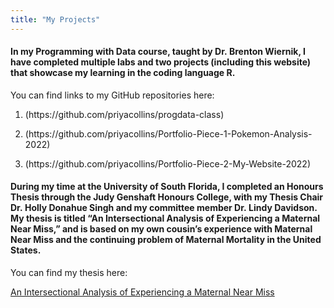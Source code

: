 ```yaml
---
title: "My Projects"
---
```


#### In my Programming with Data course, taught by Dr. Brenton Wiernik, I have completed multiple labs and two projects (including this website) that showcase my learning in the coding language R. 

You can find links to my GitHub repositories here:

1. (https://github.com/priyacollins/progdata-class)

2. (https://github.com/priyacollins/Portfolio-Piece-1-Pokemon-Analysis-2022)

3. (https://github.com/priyacollins/Portfolio-Piece-2-My-Website-2022)


#### During my time at the University of South Florida, I completed an Honours Thesis through the Judy Genshaft Honours College, with my Thesis Chair Dr. Holly Donahue Singh and my committee member Dr. Lindy Davidson. My thesis is titled "An Intersectional Analysis of Experiencing a Maternal Near Miss," and is based on my own cousin's experience with Maternal Near Miss and the continuing problem of Maternal Mortality in the United States.

You can find my thesis here:

<a href=".\Thesis II Report Final Priya SC.pdf" alt="some text"  width="4200" height="4200" >An Intersectional Analysis of Experiencing a Maternal Near Miss</a>
<!-- My lovely boyfriend figured out this code in html to help me embed a link to my Thesis. I initially tried a \insertpdf command which was unsuccessful. -->  
